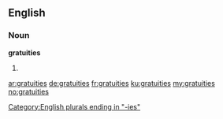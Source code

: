 ==English==

===Noun===
'''gratuities'''

# {{plural of|gratuity}}

[[Category:English plurals ending in "-ies"]]

[[ar:gratuities]]
[[de:gratuities]]
[[fr:gratuities]]
[[ku:gratuities]]
[[my:gratuities]]
[[no:gratuities]]